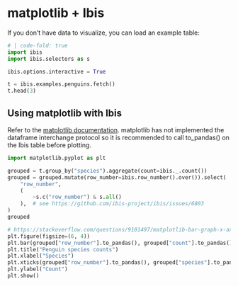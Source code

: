 # matplotlib + Ibis

If you don't have data to visualize, you can load an example table:

```python
# | code-fold: true
import ibis
import ibis.selectors as s

ibis.options.interactive = True

t = ibis.examples.penguins.fetch()
t.head(3)
```

## Using matplotlib with Ibis

Refer to the [matplotlib documentation](https://matplotlib.org/). matplotlib has not implemented the dataframe interchange protocol so it is recommended to call to_pandas() on the Ibis table before plotting.

```python
import matplotlib.pyplot as plt

grouped = t.group_by("species").aggregate(count=ibis._.count())
grouped = grouped.mutate(row_number=ibis.row_number().over()).select(
    "row_number",
    (
        ~s.c("row_number") & s.all()
    ),  # see https://github.com/ibis-project/ibis/issues/6803
)
grouped
```

```python
# https://stackoverflow.com/questions/9101497/matplotlib-bar-graph-x-axis-wont-plot-string-values
plt.figure(figsize=(6, 4))
plt.bar(grouped["row_number"].to_pandas(), grouped["count"].to_pandas())
plt.title("Penguin species counts")
plt.xlabel("Species")
plt.xticks(grouped["row_number"].to_pandas(), grouped["species"].to_pandas())
plt.ylabel("Count")
plt.show()
```

